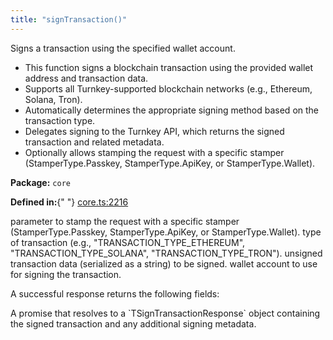 ```yaml
---
title: "signTransaction()"
---
```



<H3Bordered text="Overview" />

Signs a transaction using the specified wallet account.

<ul>
  <li>
    This function signs a blockchain transaction using the provided wallet
    address and transaction data.
  </li>
  <li>
    Supports all Turnkey-supported blockchain networks (e.g., Ethereum, Solana,
    Tron).
  </li>
  <li>
    Automatically determines the appropriate signing method based on the
    transaction type.
  </li>
  <li>
    Delegates signing to the Turnkey API, which returns the signed transaction
    and related metadata.
  </li>
  <li>
    Optionally allows stamping the request with a specific stamper
    (StamperType.Passkey, StamperType.ApiKey, or StamperType.Wallet).
  </li>
</ul>

<p>
  <strong>Package:</strong> <code>core</code>
</p>

<p>
  <strong>Defined in:</strong>{" "}
  <a href="https://github.com/tkhq/sdk/blob/main/packages/core/src/__clients__/core.ts#L2216">
    core.ts:2216
  </a>
</p>

<H3Bordered text="Parameters" />

<ParamField body="params" type="object" required={true} path="params">
  <Expandable title="params details">
    <NestedParam
      parentKey="params"
      childKey="stampWith"
      type="StamperType"
      required={false}
    >
      parameter to stamp the request with a specific stamper
      (StamperType.Passkey, StamperType.ApiKey, or StamperType.Wallet).
    </NestedParam>
    <NestedParam
      parentKey="params"
      childKey="transactionType"
      type="v1TransactionType"
      required={true}
    >
      type of transaction (e.g., "TRANSACTION_TYPE_ETHEREUM",
      "TRANSACTION_TYPE_SOLANA", "TRANSACTION_TYPE_TRON").
    </NestedParam>
    <NestedParam
      parentKey="params"
      childKey="unsignedTransaction"
      type="string"
      required={true}
    >
      unsigned transaction data (serialized as a string) to be signed.
    </NestedParam>
    <NestedParam
      parentKey="params"
      childKey="walletAccount"
      type="WalletAccount"
      required={true}
    >
      wallet account to use for signing the transaction.
    </NestedParam>
  </Expandable>
</ParamField>

<H3Bordered text="Response" />A successful response returns the following
fields:

<ResponseField name="returns" type="string" required={true}>
  A promise that resolves to a `TSignTransactionResponse` object containing the
  signed transaction and any additional signing metadata.
</ResponseField>

